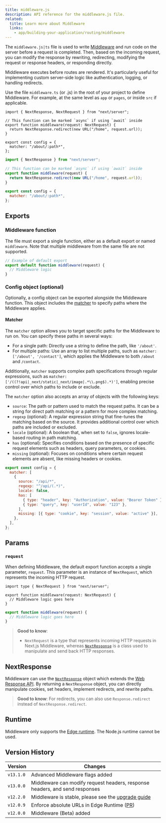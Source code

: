```yaml
---
title: middleware.js
description: API reference for the middleware.js file.
related:
  title: Learn more about Middleware
  links:
    - app/building-your-application/routing/middleware
---
```


The `middleware.js|ts` file is used to write [Middleware](/docs/content/app/building-your-application/routing/middleware) and run code on the server before a request is completed. Then, based on the incoming request, you can modify the response by rewriting, redirecting, modifying the request or response headers, or responding directly.

Middleware executes before routes are rendered. It's particularly useful for implementing custom server-side logic like authentication, logging, or handling redirects.

Use the file `middleware.ts` (or .js) in the root of your project to define Middleware. For example, at the same level as `app` or `pages`, or inside `src` if applicable.

```tsx filename="middleware.ts" switcher
import { NextResponse, NextRequest } from "next/server";

// This function can be marked `async` if using `await` inside
export function middleware(request: NextRequest) {
  return NextResponse.redirect(new URL("/home", request.url));
}

export const config = {
  matcher: "/about/:path*",
};
```

```js filename="middleware.js" switcher
import { NextResponse } from "next/server";

// This function can be marked `async` if using `await` inside
export function middleware(request) {
  return NextResponse.redirect(new URL("/home", request.url));
}

export const config = {
  matcher: "/about/:path*",
};
```

## Exports

### Middleware function

The file must export a single function, either as a default export or named `middleware`. Note that multiple middleware from the same file are not supported.

```js filename="middleware.js"
// Example of default export
export default function middleware(request) {
  // Middleware logic
}
```

### Config object (optional)

Optionally, a config object can be exported alongside the Middleware function. This object includes the [matcher](#matcher) to specify paths where the Middleware applies.

#### Matcher

The `matcher` option allows you to target specific paths for the Middleware to run on. You can specify these paths in several ways:

- For a single path: Directly use a string to define the path, like `'/about'`.
- For multiple paths: Use an array to list multiple paths, such as `matcher: ['/about', '/contact']`, which applies the Middleware to both `/about` and `/contact`.

Additionally, `matcher` supports complex path specifications through regular expressions, such as `matcher: ['/((?!api|_next/static|_next/image|.*\\.png$).*)']`, enabling precise control over which paths to include or exclude.

The `matcher` option also accepts an array of objects with the following keys:

- `source`: The path or pattern used to match the request paths. It can be a string for direct path matching or a pattern for more complex matching.
- `regexp` (optional): A regular expression string that fine-tunes the matching based on the source. It provides additional control over which paths are included or excluded.
- `locale` (optional): A boolean that, when set to `false`, ignores locale-based routing in path matching.
- `has` (optional): Specifies conditions based on the presence of specific request elements such as headers, query parameters, or cookies.
- `missing` (optional): Focuses on conditions where certain request elements are absent, like missing headers or cookies.

```js filename="middleware.js"
export const config = {
  matcher: [
    {
      source: "/api/*",
      regexp: "^/api/(.*)",
      locale: false,
      has: [
        { type: "header", key: "Authorization", value: "Bearer Token" },
        { type: "query", key: "userId", value: "123" },
      ],
      missing: [{ type: "cookie", key: "session", value: "active" }],
    },
  ],
};
```

## Params

### `request`

When defining Middleware, the default export function accepts a single parameter, `request`. This parameter is an instance of `NextRequest`, which represents the incoming HTTP request.

```tsx filename="middleware.ts" switcher
import type { NextRequest } from "next/server";

export function middleware(request: NextRequest) {
  // Middleware logic goes here
}
```

```js filename="middleware.js" switcher
export function middleware(request) {
  // Middleware logic goes here
}
```

> **Good to know**:
>
> - `NextRequest` is a type that represents incoming HTTP requests in Next.js Middleware, whereas [`NextResponse`](#nextresponse) is a class used to manipulate and send back HTTP responses.

## NextResponse

Middleware can use the [`NextResponse`](/docs/content/app/building-your-application/routing/middleware#nextresponse) object which extends the [Web Response API](https://developer.mozilla.org/en-US/docs/Web/API/Response). By returning a `NextResponse` object, you can directly manipulate cookies, set headers, implement redirects, and rewrite paths.

> **Good to know**: For redirects, you can also use `Response.redirect` instead of `NextResponse.redirect`.

## Runtime

Middleware only supports the [Edge runtime](/docs/content/app/building-your-application/rendering/edge-and-nodejs-runtimes). The Node.js runtime cannot be used.

## Version History

| Version   | Changes                                                                                       |
| --------- | --------------------------------------------------------------------------------------------- |
| `v13.1.0` | Advanced Middleware flags added                                                               |
| `v13.0.0` | Middleware can modify request headers, response headers, and send responses                   |
| `v12.2.0` | Middleware is stable, please see the [upgrade guide](/docs/messages/middleware-upgrade-guide) |
| `v12.0.9` | Enforce absolute URLs in Edge Runtime ([PR](https://github.com/vercel/next.js/pull/33410))    |
| `v12.0.0` | Middleware (Beta) added                                                                       |
